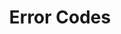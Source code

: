 ---
title: 'Error Codes'
description: 'Example section for showcasing API endpoints'
icon: 'error'
---
